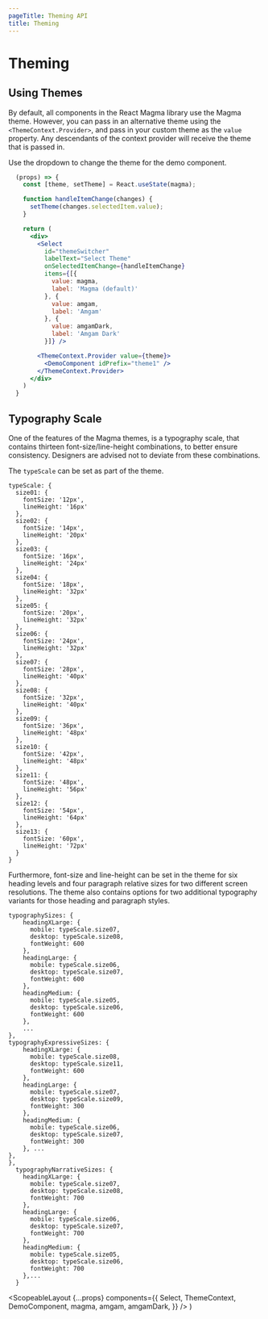 ```yaml
---
pageTitle: Theming API
title: Theming
---
```



# Theming

## Using Themes

By default, all components in the React Magma library use the Magma theme. However, you can pass in an alternative theme using the `<ThemeContext.Provider>`,
and pass in your custom theme as the `value` property. Any descendants of the context provider will receive the theme that is passed in.

Use the dropdown to change the theme for the demo component.

```.jsx
  (props) => {
    const [theme, setTheme] = React.useState(magma);

    function handleItemChange(changes) {
      setTheme(changes.selectedItem.value);
    }

    return (
      <div>
        <Select
          id="themeSwitcher"
          labelText="Select Theme"
          onSelectedItemChange={handleItemChange}
          items={[{
            value: magma,
            label: 'Magma (default)'
          }, {
            value: amgam,
            label: 'Amgam'
          }, {
            value: amgamDark,
            label: 'Amgam Dark'
          }]} />

        <ThemeContext.Provider value={theme}>
          <DemoComponent idPrefix="theme1" />
        </ThemeContext.Provider>
      </div>
    )
  }
```

## Typography Scale

One of the features of the Magma themes, is a typography scale, that contains thirteen font-size/line-height combinations, to better ensure consistency. Designers are advised not to deviate from these combinations.

The `typeScale` can be set as part of the theme.

```
typeScale: {
  size01: {
    fontSize: '12px',
    lineHeight: '16px'
  },
  size02: {
    fontSize: '14px',
    lineHeight: '20px'
  },
  size03: {
    fontSize: '16px',
    lineHeight: '24px'
  },
  size04: {
    fontSize: '18px',
    lineHeight: '32px'
  },
  size05: {
    fontSize: '20px',
    lineHeight: '32px'
  },
  size06: {
    fontSize: '24px',
    lineHeight: '32px'
  },
  size07: {
    fontSize: '28px',
    lineHeight: '40px'
  },
  size08: {
    fontSize: '32px',
    lineHeight: '40px'
  },
  size09: {
    fontSize: '36px',
    lineHeight: '48px'
  },
  size10: {
    fontSize: '42px',
    lineHeight: '48px'
  },
  size11: {
    fontSize: '48px',
    lineHeight: '56px'
  },
  size12: {
    fontSize: '54px',
    lineHeight: '64px'
  },
  size13: {
    fontSize: '60px',
    lineHeight: '72px'
  }
}
```

Furthermore, font-size and line-height can be set in the theme for six heading levels and four paragraph relative sizes for two different screen resolutions.
The theme also contains options for two additional typography variants for those heading and paragraph styles.

```
typographySizes: {
    headingXLarge: {
      mobile: typeScale.size07,
      desktop: typeScale.size08,
      fontWeight: 600
    },
    headingLarge: {
      mobile: typeScale.size06,
      desktop: typeScale.size07,
      fontWeight: 600
    },
    headingMedium: {
      mobile: typeScale.size05,
      desktop: typeScale.size06,
      fontWeight: 600
    },
    ...
},
typographyExpressiveSizes: {
    headingXLarge: {
      mobile: typeScale.size08,
      desktop: typeScale.size11,
      fontWeight: 600
    },
    headingLarge: {
      mobile: typeScale.size07,
      desktop: typeScale.size09,
      fontWeight: 300
    },
    headingMedium: {
      mobile: typeScale.size06,
      desktop: typeScale.size07,
      fontWeight: 300
    }, ...
},
},
  typographyNarrativeSizes: {
    headingXLarge: {
      mobile: typeScale.size07,
      desktop: typeScale.size08,
      fontWeight: 700
    },
    headingLarge: {
      mobile: typeScale.size06,
      desktop: typeScale.size07,
      fontWeight: 700
    },
    headingMedium: {
      mobile: typeScale.size05,
      desktop: typeScale.size06,
      fontWeight: 700
    },...
  }

```

  <ScopeableLayout
    {...props}
    components={{
      Select,
      ThemeContext,
      DemoComponent,
      magma,
      amgam,
      amgamDark,
    }}
  />
)

